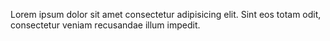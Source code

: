 
Lorem ipsum dolor sit amet <TextHighlight>consectetur adipisicing</TextHighlight> elit. Sint eos
totam odit, consectetur veniam recusandae illum impedit.
